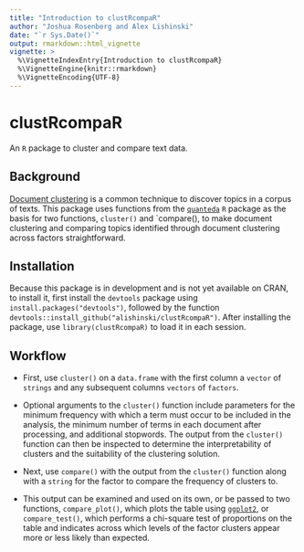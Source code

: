```yaml
---
title: "Introduction to clustRcompaR"
author: "Joshua Rosenberg and Alex Lishinski"
date: "`r Sys.Date()`"
output: rmarkdown::html_vignette
vignette: >
  %\VignetteIndexEntry{Introduction to clustRcompaR}
  %\VignetteEngine{knitr::rmarkdown}
  %\VignetteEncoding{UTF-8}
---
```


# clustRcompaR

An `R` package to cluster and compare text data.

## Background 
[Document clustering](https://en.wikipedia.org/wiki/Document_clustering) is a common technique to discover topics in a corpus of texts. This package uses functions from the [`quanteda`](https://github.com/kbenoit/quanteda) `R` package as the basis for two functions, `cluster()` and `compare(), to make document clustering and comparing topics identified through document clustering across factors straightforward.

## Installation

Because this package is in development and is not yet available on CRAN, to install it, first install the `devtools` package using `install.packages("devtools")`, followed by the function `devtools::install_github("alishinski/clustRcompaR")`. After installing the package, use `library(clustRcompaR)` to load it in each session.

## Workflow

* First, use `cluster()` on a `data.frame` with the first column a `vector` of `strings` and any subsequent columns `vectors` of `factors`.
 
 * Optional arguments to the `cluster()` function include parameters for the minimum frequency with which a term must occur to be included in the analysis, the minimum number of terms in each document after processing, and additional stopwords. The output from the `cluster()` function can then be inspected to determine the interpretability of clusters and the suitability of the clustering solution.

* Next, use `compare()` with the output from the `cluster()` function along with a `string` for the factor to compare the frequency of clusters to. 
 
 * This output can be examined and used on its own, or be passed to two functions, `compare_plot()`, which plots the table using [`ggplot2`](https://github.com/hadley/ggplot2), or `compare_test()`, which performs a chi-square test of proportions on the table and indicates across which levels of the factor clusters appear more or less likely than expected.
